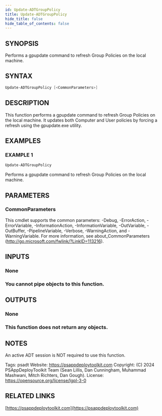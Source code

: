```yaml
---
id: Update-ADTGroupPolicy
title: Update-ADTGroupPolicy
hide_title: false
hide_table_of_contents: false
---
```


## SYNOPSIS

Performs a gpupdate command to refresh Group Policies on the local machine.

## SYNTAX

```powershell
Update-ADTGroupPolicy [<CommonParameters>]
```

## DESCRIPTION

This function performs a gpupdate command to refresh Group Policies on the local machine.
It updates both Computer and User policies by forcing a refresh using the gpupdate.exe utility.

## EXAMPLES

### EXAMPLE 1

```powershell
Update-ADTGroupPolicy
```

Performs a gpupdate command to refresh Group Policies on the local machine.

## PARAMETERS

### CommonParameters

This cmdlet supports the common parameters: -Debug, -ErrorAction, -ErrorVariable, -InformationAction, -InformationVariable, -OutVariable, -OutBuffer, -PipelineVariable, -Verbose, -WarningAction, and -WarningVariable.
For more information, see about_CommonParameters (http://go.microsoft.com/fwlink/?LinkID=113216).

## INPUTS

### None

### You cannot pipe objects to this function.
## OUTPUTS

### None

### This function does not return any objects.
## NOTES
An active ADT session is NOT required to use this function.

Tags: psadt
Website: https://psappdeploytoolkit.com
Copyright: (C) 2024 PSAppDeployToolkit Team (Sean Lillis, Dan Cunningham, Muhammad Mashwani, Mitch Richters, Dan Gough).
License: https://opensource.org/license/lgpl-3-0

## RELATED LINKS

[https://psappdeploytoolkit.com](https://psappdeploytoolkit.com)
